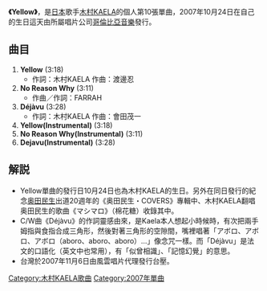 {{otheruses|subject=木村KAELA的單曲「Yellow」|other=顏色|黃色}}
{{unreferenced|time=2018-12-09T12:36:18+00:00}}
{{Infobox Single
|Name        = Yellow
|Artist      = [[木村KAELA|木村KAELA]]
|Cover       =
|Released    = 2007年10月24日 
|Recorded    =
|Genre       = [[Rock|Rock]]、[[J-POP|J-POP]]
|Length      = 
|Label       = [[哥倫比亞音樂|哥倫比亞音樂]]
|Producer    = 渡邊忍
|Chart position = * 最高位5位（[[Oricon公信榜|Oricon公信榜]]）
|Last single  = [[Samantha|Samantha]]<br />（2007年）
|This single  = '''Yellow'''<br />（2007年）
|Next single  = [[Jasper|Jasper]]<br />（2008年）
}}
'''《Yellow》'''，是[[日本|日本]]歌手[[木村KAELA|木村KAELA]]的個人第10張單曲，2007年10月24日在自己的生日這天由所屬唱片公司[[哥倫比亞音樂|哥倫比亞音樂]]發行。

== 曲目 ==
# '''Yellow''' (3:18)
#*作詞：木村KAELA 作曲：渡邊忍
# '''No Reason Why''' (3:11)
#*作曲／作詞：FARRAH
# '''Déjàvu''' (3:28)
#*作詞：木村KAELA 作曲：會田茂一
# '''Yellow(Instrumental)''' (3:18)
# '''No Reason Why(Instrumental)''' (3:11)
# '''Dejavu(Instrumental)''' (3:28)

== 解説 ==
*Yellow單曲的發行日10月24日也為木村KAELA的生日。另外在同日發行的紀念[[奥田民生|奥田民生]]出道20週年的《奥田民生・COVERS》專輯中、木村KAELA翻唱奥田民生的歌曲《マシマロ》（棉花糖）收錄其中。
*C/W曲《Déjàvu》的作詞靈感由來，是Kaela本人想起小時候時，有次把兩手姆指與食指合成三角形，然後對著三角形的空隙間，嘴裡唱著「アボロ、アボロ、アボロ（aboro、aboro、aboro）…」像念咒一樣。而「Déjàvu」是法文的口語化（英文中也常用），有「似曾相識」、「記憶幻覺」的意思。
*台灣於2007年11月6日由風雲唱片代理發行台壓。

[[Category:木村KAELA歌曲|Category:木村KAELA歌曲]]
[[Category:2007年單曲|Category:2007年單曲]]